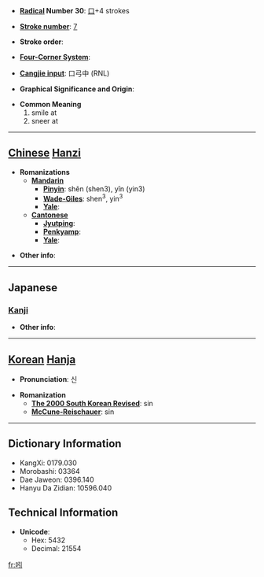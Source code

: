 * '''[[Wiktionary:Chinese radical index| Radical]] Number 30''': [[Wiktionary:Chinese radical index 口|口]]+4 strokes

* '''[[Wiktionary:Chinese total strokes index|Stroke number]]''': [[Wiktionary:Chinese total strokes index 7|7]]

* '''Stroke order''': 

* '''[[Wiktionary:Chinese four corner index|Four-Corner System]]''': 

* '''[[Wiktionary:Chinese Cangjie index|Cangjie input]]''': 口弓中 (RNL)

* '''Graphical Significance and Origin''': 

* '''Common Meaning'''
*#smile at
*# sneer at


----

== [[Chinese]] [[Hanzi]] ==

* '''Romanizations'''
** '''[[Mandarin]]'''
*** '''[[Pinyin]]''': shěn (shen3), yǐn (yin3)
*** '''[[Wade-Giles]]''': shen<sup>3</sup>, yin<sup>3</sup>
*** '''[[Yale]]''': 
** '''[[Cantonese]]'''
*** '''[[Jyutping]]''':
*** '''[[Penkyamp]]''': 
*** '''[[Yale]]''': 

* '''Other info''': 

----

==Japanese==
===[[Kanji]]===
{{kanji|on readings=[[しん]] (shin)|kun readings=[[ほほえむ]] (hohoemu), [[あざわらう]] (azawarau)}}

* '''Other info''':  

----

== [[Korean]] [[Hanja]] ==

* '''Pronunciation''': 신

* '''Romanization'''
** '''[[The 2000 South Korean Revised Romanization|The 2000 South Korean Revised]]''': sin
** '''[[McCune-Reischauer]]''': sin

----

== Dictionary Information ==

* KangXi: 0179.030
* Morobashi: 03364
* Dae Jaweon: 0396.140
* Hanyu Da Zidian: 10596.040

== Technical Information ==

* '''Unicode''':
** Hex: 5432
** Decimal: 21554

[[fr:吲]]